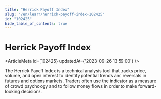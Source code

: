 ```yaml
---
title: "Herrick Payoff Index"
slug: "/en/learn/herrick-payoff-index-102425"
id: "102425"
hide_table_of_contents: true
---
```



# Herrick Payoff Index

<ArticleMeta id={102425} updatedAt={'2023-09-26 13:59:00'} />
<div className='border-solid border-b border-t-0 my-4 border-[var(--ifm-color-gray-300)]' />

The Herrick Payoff Index is a technical analysis tool that tracks price, volume, and open interest to identify potential trends and reversals in futures and options markets. Traders often use the indicator as a measure of crowd psychology and to follow money flows in order to make forward-looking decisions.
